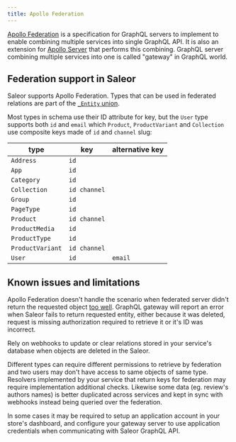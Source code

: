 ```yaml
---
title: Apollo Federation
---
```


[Apollo Federation](https://www.apollographql.com/docs/federation/) is a specification for GraphQL servers to implement to enable combining multiple services into single GraphQL API. It is also an extension for [Apollo Server](https://www.apollographql.com/docs/apollo-server/) that performs this combining. GraphQL server combining multiple services into one is called "gateway" in GraphQL world.

## Federation support in Saleor

Saleor supports Apollo Federation. Types that can be used in federated relations are part of the [`_Entity` union](/developer/api-reference/unions/entity.mdx).

Most types in schema use their ID attribute for key, but the `User` type supports both `id` and `email` which `Product`, `ProductVariant` and `Collection` use composite keys made of `id` and `channel` slug:

| type              | key           | alternative key   |
|-------------------|---------------|-------------------|
| `Address`         | `id`          |                   |
| `App`             | `id`          |                   |
| `Category`        | `id`          |                   |
| `Collection`      | `id channel`  |                   |
| `Group`           | `id`          |                   |
| `PageType`        | `id`          |                   |
| `Product`         | `id channel`  |                   |
| `ProductMedia`    | `id`          |                   |
| `ProductType`     | `id`          |                   |
| `ProductVariant`  | `id channel`  |                   |
| `User`            | `id`          | `email`           |

## Known issues and limitations

Apollo Federation doesn't handle the scenario when federated server didn't return the requested object [too well](https://github.com/apollographql/federation/issues/376). GraphQL gateway will report an error when Saleor fails to return requested entity, either because it was deleted, request is missing authorization required to retrieve it or it's ID was incorrect.

Rely on webhooks to update or clear relations stored in your service's database when objects are deleted in the Saleor.

Different types can require different permissions to retrieve by federation and two users may don't have access to same objects of same type. Resolvers implemented by your service that return keys for federation may require implementation additional checks. Likewise some data (eg. review's authors names) is better duplicated across services and kept in sync with webhooks instead being queried over the federation.

In some cases it may be required to setup an application account in your store's dashboard, and configure your gateway server to use application credentials when communicating with Saleor GraphQL API.